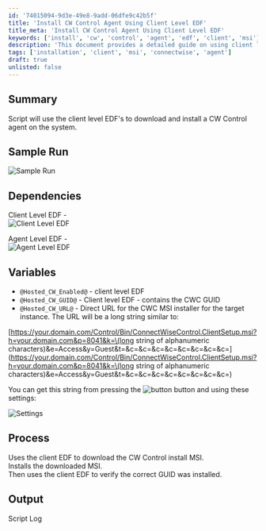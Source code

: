 ```yaml
---
id: '74015094-9d3e-49e8-9add-06dfe9c42b5f'
title: 'Install CW Control Agent Using Client Level EDF'
title_meta: 'Install CW Control Agent Using Client Level EDF'
keywords: ['install', 'cw', 'control', 'agent', 'edf', 'client', 'msi']
description: 'This document provides a detailed guide on using client level EDFs to download and install a ConnectWise Control agent on a system. It includes sample runs, dependencies, variables, and the process involved in the installation along with logging output.'
tags: ['installation', 'client', 'msi', 'connectwise', 'agent']
draft: true
unlisted: false
---
```

## Summary

Script will use the client level EDF's to download and install a CW Control agent on the system.

## Sample Run

![Sample Run](../../static/img/CW-Control-Hosted-Access-Agent-Install/image_1.png)

## Dependencies

Client Level EDF -  
![Client Level EDF](../../static/img/CW-Control-Hosted-Access-Agent-Install/image_2.png)

Agent Level EDF -  
![Agent Level EDF](../../static/img/CW-Control-Hosted-Access-Agent-Install/image_3.png)

## Variables

- `@Hosted_CW_Enabled@` - client level EDF
- `@Hosted_CW_GUID@` - Client level EDF - contains the CWC GUID
- `@Hosted_CW_URL@` - Direct URL for the CWC MSI installer for the target instance. The URL will be a long string similar to:

[https://your.domain.com/Control/Bin/ConnectWiseControl.ClientSetup.msi?h=your.domain.com&p=8041&k=\(long string of alphanumeric characters)&e=Access&y=Guest&t=&c=&c=&c=&c=&c=&c=&c=&c=](https://your.domain.com/Control/Bin/ConnectWiseControl.ClientSetup.msi?h=your.domain.com&p=8041&k=\(long string of alphanumeric characters)&e=Access&y=Guest&t=&c=&c=&c=&c=&c=&c=&c=&c=)

You can get this string from pressing the ![button](../../static/img/CW-Control-Hosted-Access-Agent-Install/image_4.png) button and using these settings:

![Settings](../../static/img/CW-Control-Hosted-Access-Agent-Install/image_5.png)

## Process

Uses the client EDF to download the CW Control install MSI.  
Installs the downloaded MSI.  
Then uses the client EDF to verify the correct GUID was installed.

## Output

Script Log













